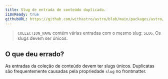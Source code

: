 ```yaml
---
title: Slug de entrada de conteúdo duplicado.
i18nReady: true
githubURL: https://github.com/withastro/astro/blob/main/packages/astro/src/core/errors/errors-data.ts
---
```


> `COLLECTION_NAME` contém várias entradas com o mesmo slug: `SLUG`. Os slugs devem ser únicos.

## O que deu errado?
As entradas da coleção de conteúdo devem ter slugs únicos. Duplicatas são frequentemente causadas pela propriedade `slug` no frontmatter.

